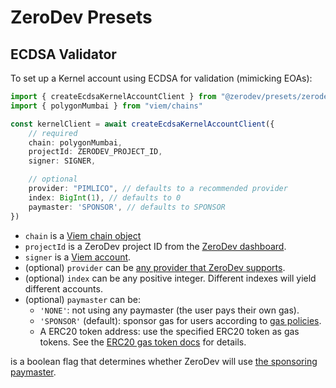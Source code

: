 
<VersionWarning version="5.3.x" /> 

# ZeroDev Presets

## ECDSA Validator

To set up a Kernel account using ECDSA for validation (mimicking EOAs):

```typescript
import { createEcdsaKernelAccountClient } from "@zerodev/presets/zerodev"
import { polygonMumbai } from "viem/chains"

const kernelClient = await createEcdsaKernelAccountClient({
    // required
    chain: polygonMumbai,
    projectId: ZERODEV_PROJECT_ID,
    signer: SIGNER,

    // optional
    provider: "PIMLICO", // defaults to a recommended provider
    index: BigInt(1), // defaults to 0
    paymaster: 'SPONSOR', // defaults to SPONSOR
})
```

- `chain` is a [Viem chain object](https://viem.sh/docs/clients/chains.html)
- `projectId` is a ZeroDev project ID from the [ZeroDev dashboard](https://dashboard.zerodev.app/).
- `signer` is a [Viem account](https://viem.sh/docs/accounts/local.html).
- (optional) `provider` can be [any provider that ZeroDev supports](/meta-infra/intro).
- (optional) `index` can be any positive integer.  Different indexes will yield different accounts.
- (optional) `paymaster` can be:
    - `'NONE'`: not using any paymaster (the user pays their own gas).
    - `'SPONSOR'` (default): sponsor gas for users according to [gas policies](/meta-infra/gas-policies).
    - A ERC20 token address: use the specified ERC20 token as gas tokens.  See the [ERC20 gas token docs](/sdk/v5_3_x/core-api/pay-gas-with-erc20s) for details.

is a boolean flag that determines whether ZeroDev will use [the sponsoring paymaster](/meta-infra/intro).
